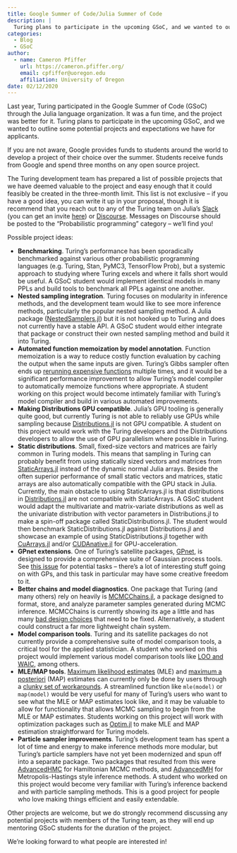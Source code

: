 ---
title: Google Summer of Code/Julia Summer of Code
description: |
  Turing plans to participate in the upcoming GSoC, and we wanted to outline some potential projects and expectations we have for applicants.
categories:
  - Blog
  - GSoC
author:
  - name: Cameron Pfiffer
    url: https://cameron.pfiffer.org/
    email: cpfiffer@uoregon.edu
    affiliation: University of Oregon
date: 02/12/2020
---

Last year, Turing participated in the Google Summer of Code (GSoC) through the Julia language organization. It was a fun time, and the project was better for it. Turing plans to participate in the upcoming GSoC, and we wanted to outline some potential projects and expectations we have for applicants.

If you are not aware, Google provides funds to students around the world to develop a project of their choice over the summer. Students receive funds from Google and spend three months on any open source project. 

The Turing development team has prepared a list of possible projects that we have deemed valuable to the project and easy enough that it could feasibly be created in the three-month limit. This list is not exclusive -- if you have a good idea, you can write it up in your proposal, though it is recommend that you reach out to any of the Turing team on Julia's [Slack](https://julialang.slack.com/) (you can get an invite [here](https://slackinvite.julialang.org/)) or [Discourse](https://discourse.julialang.org/c/domain/probprog). Messages on Discourse should be posted to the "Probabilistic programming" category -- we'll find you! 

Possible project ideas:

- **Benchmarking**. Turing's performance has been sporadically benchmarked against various other probabilistic programming languages (e.g. Turing, Stan, PyMC3, TensorFlow Prob), but a systemic approach to studying where Turing excels and where it falls short would be useful. A GSoC student would implement identical models in many PPLs and build tools to benchmark all PPLs against one another.
- **Nested sampling integration**. Turing focuses on modularity in inference methods, and the development team would like to see more inference methods, particularly the popular nested sampling method. A Julia package ([NestedSamplers.jl](https://github.com/mileslucas/NestedSamplers.jl)) but it is not hooked up to Turing and does not currently have a stable API. A GSoC student would either integrate that package or construct their own nested sampling method and build it into Turing.
- **Automated function memoization by model annotation**. Function memoization is a way to reduce costly function evaluation by caching the output when the same inputs are given. Turing's Gibbs sampler often ends up [rerunning expensive functions](https://turinglang.org/dev/docs/using-turing/performancetips#reuse-computations-in-gibbs-sampling) multiple times, and it would be a significant performance improvement to allow Turing's model compiler to automatically memoize functions where appropriate. A student working on this project would become intimately familiar with Turing's model compiler and build in various automated improvements.
- **Making Distributions GPU compatible**. Julia's GPU tooling is generally quite good, but currently Turing is not able to reliably use GPUs while sampling because [Distributions.jl](https://github.com/JuliaStats/Distributions.jl) is not GPU compatible. A student on this project would work with the Turing developers and the Distributions developers to allow the use of GPU parallelism where possible in Turing.
- **Static distributions**. Small, fixed-size vectors and matrices are fairly common in Turing models. This means that sampling in Turing can probably benefit from using statically sized vectors and matrices from [StaticArrays.jl](https://github.com/JuliaArrays/StaticArrays.jl) instead of the dynamic normal Julia arrays. Beside the often superior performance of small static vectors and matrices, static arrays are also automatically compatible with the GPU stack in Julia. Currently, the main obstacle to using StaticArrays.jl is that distributions in [Distributions.jl](https://github.com/JuliaStats/Distributions.jl) are not compatible with StaticArrays. A GSoC student would adapt the multivariate and matrix-variate distributions as well as the univariate distribution with vector parameters in Distributions.jl to make a spin-off package called StaticDistributions.jl. The student would then benchmark StaticDistributions.jl against Distributions.jl and showcase an example of using StaticDistributions.jl together with [CuArrays.jl](https://github.com/JuliaGPU/CuArrays.jl) and/or [CUDAnative.jl](https://github.com/JuliaGPU/CUDAnative.jl) for GPU-acceleration.
- **GPnet extensions**. One of Turing's satellite packages, [GPnet](https://github.com/TuringLang/GPnet.jl), is designed to provide a comprehensive suite of Gaussian process tools. See [this issue](https://github.com/TuringLang/GPnet.jl/issues/2) for potential tasks -- there's a lot of interesting stuff going on with GPs, and this task in particular may have some creative freedom to it.
- **Better chains and model diagnostics**. One package that Turing (and many others) rely on heavily is [MCMCChains.jl](https://github.com/TuringLang/MCMCChains.jl), a package designed to format, store, and analyze parameter samples generated during MCMC inference. MCMCChains is currently showing its age a little and has many [bad design choices](https://github.com/TuringLang/MCMCChains.jl/issues/171) that need to be fixed. Alternatively, a student could construct a far more lightweight chain system.
- **Model comparison tools**. Turing and its satellite packages do not currently provide a comprehensive suite of model comparison tools, a critical tool for the applied statistician. A student who worked on this project would implement various model comparison tools like [LOO and WAIC](https://mc-stan.org/loo/), among others.
- **MLE/MAP tools**. [Maximum likelihood estimates](https://en.wikipedia.org/wiki/Maximum_likelihood_estimation) (MLE) and [maximum a posteriori](https://en.wikipedia.org/wiki/Maximum_a_posteriori_estimation) (MAP) estimates can currently only be done by users through a [clunky set of workarounds](https://turinglang.org/dev/docs/using-turing/advanced#maximum-a-posteriori-estimation). A streamlined function like `mle(model)` or `map(model)` would be very useful for many of Turing's users who want to see what the MLE or MAP estimates look like, and it may be valuable to allow for functionality that allows MCMC sampling to begin from the MLE or MAP estimates. Students working on this project will work with optimization packages such as [Optim.jl](https://github.com/JuliaNLSolvers/Optim.jl) to make MLE and MAP estimation straightforward for Turing models.
- **Particle sampler improvements**. Turing's development team has spent a lot of time and energy to make inference methods more modular, but Turing's particle samplers have not yet been modernized and spun off into a separate package. Two packages that resulted from this were [AdvancedHMC](https://github.com/TuringLang/AdvancedHMC.jl) for Hamiltonian MCMC methods, and [AdvancedMH](https://github.com/TuringLang/AdvancedMH.jl) for Metropolis-Hastings style inference methods. A student who worked on this project would become very familiar with Turing's inference backend and with particle sampling methods. This is a good project for people who love making things efficient and easily extendable.

Other projects are welcome, but we do strongly recommend discussing any potential projects with members of the Turing team, as they will end up mentoring GSoC students for the duration of the project.

We're looking forward to what people are interested in! 